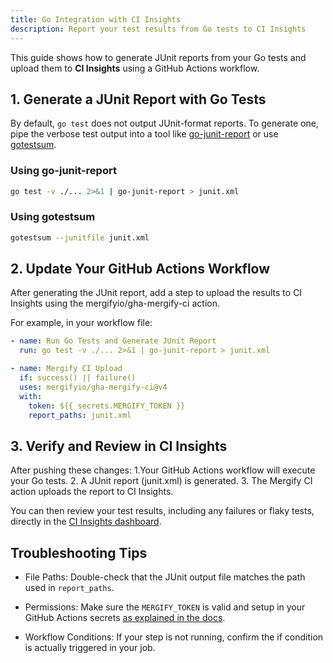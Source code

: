 ```yaml
---
title: Go Integration with CI Insights
description: Report your test results from Go tests to CI Insights
---
```



<IntegrationLogo src={golangLogo} alt="Golang logo"/>

This guide shows how to generate JUnit reports from your Go tests and upload
them to **CI Insights** using a GitHub Actions workflow.

## 1. Generate a JUnit Report with Go Tests

By default, `go test` does not output JUnit-format reports. To generate one,
pipe the verbose test output into a tool like
[go-junit-report](https://github.com/jstemmer/go-junit-report) or use
[gotestsum](https://github.com/gotestyourself/gotestsum).

### Using go-junit-report

```bash
go test -v ./... 2>&1 | go-junit-report > junit.xml
```

### Using gotestsum

```bash
gotestsum --junitfile junit.xml
```

## 2. Update Your GitHub Actions Workflow

After generating the JUnit report, add a step to upload the results to CI
Insights using the mergifyio/gha-mergify-ci action.

For example, in your workflow file:

```yaml
- name: Run Go Tests and Generate JUnit Report
  run: go test -v ./... 2>&1 | go-junit-report > junit.xml

- name: Mergify CI Upload
  if: success() || failure()
  uses: mergifyio/gha-mergify-ci@v4
  with:
    token: ${{ secrets.MERGIFY_TOKEN }}
    report_paths: junit.xml
```

## 3. Verify and Review in CI Insights

After pushing these changes:
1.Your GitHub Actions workflow will execute your Go tests.
2. A JUnit report (junit.xml) is generated.
3. The Mergify CI action uploads the report to CI Insights.

You can then review your test results, including any failures or flaky tests,
directly in the [CI Insights
dashboard](https://dashboard.mergify.com/ci-insights/jobs).

## Troubleshooting Tips

- File Paths: Double-check that the JUnit output file matches the path used in
  `report_paths`.

- Permissions: Make sure the `MERGIFY_TOKEN` is valid and setup in your GitHub
  Actions secrets [as explained in the
  docs]((/ci-insights#enabling-ci-insights-for-github)).

- Workflow Conditions: If your step is not running, confirm the if condition is
  actually triggered in your job.
